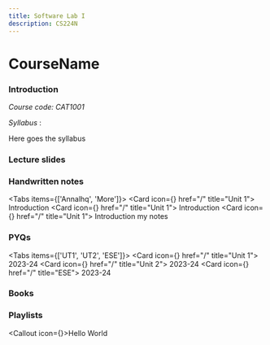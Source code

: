 ---
title: Software Lab I
description: CS224N
---

# CourseName

### Introduction

*Course code: CAT1001*

*Syllabus* : 

Here goes the syllabus

### Lecture slides


### Handwritten notes

<Tabs items={['Annalhq', 'More']}>
  <Tab value="Annalhq">
  <Cards>
  <Card icon={<NotebookPen />} href="/" title="Unit 1">
    Introduction
  </Card>
  <Card icon={<NotebookPen />} href="/" title="Unit 1">
    Introduction
  </Card>
  <Card icon={<NotebookPen />} href="/" title="Unit 1">
    Introduction
  </Card>
  </Cards>
  </Tab>
  <Tab value="More">my notes</Tab>
</Tabs>

### PYQs

<Tabs items={['UT1', 'UT2', 'ESE']}>
  <Tab value="UT1">
  <Cards>
  <Card icon={<NotebookPen />} href="/" title="Unit 1">
    2023-24
  </Card>
  </Cards>
  </Tab>
  <Tab value="UT2">
  <Cards>
  <Card icon={<NotebookPen />} href="/" title="Unit 2">
    2023-24
  </Card>
  </Cards>
  </Tab>
  <Tab value="ESE">
  <Cards>
  <Card icon={<NotebookPen />} href="/" title="ESE">
    2023-24
  </Card>
  </Cards>
  </Tab>
</Tabs>

### Books

### Playlists

<Callout icon={<Youtube />}>Hello World</Callout>